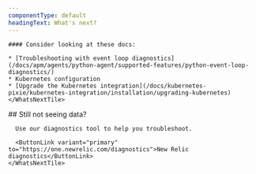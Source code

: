 ```yaml
---
componentType: default
headingText: What's next?
---
```


<InstallFeedback />

<SideBySide>
  <Side>
    <WhatsNextTile title="What's next?">

    #### Consider looking at these docs:

    * [Troubleshooting with event loop diagnostics](/docs/apm/agents/python-agent/supported-features/python-event-loop-diagnostics/)
    * Kubernetes configuration
    * [Upgrade the Kubernetes integration](/docs/kubernetes-pixie/kubernetes-integration/installation/upgrading-kubernetes)
    </WhatsNextTile>
  </Side>
  <Side>
    <WhatsNextTile alignment="center">
      ## Still not seeing data?

      Use our diagnostics tool to help you troubleshoot.

      <ButtonLink variant="primary" to="https://one.newrelic.com/diagnostics">New Relic diagnostics</ButtonLink>
    </WhatsNextTile>
  </Side>
</SideBySide>